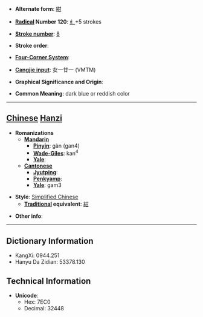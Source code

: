 * '''Alternate form''': [[紺]]

* '''[[Wiktionary:Chinese radical index| Radical]] Number 120''': [[Wiktionary:Chinese radical index 纟|纟]]+5 strokes

* '''[[Wiktionary:Chinese total strokes index|Stroke number]]''': [[Wiktionary:Chinese total strokes index 8|8]]

* '''Stroke order''': 

* '''[[Wiktionary:Chinese four corner index|Four-Corner System]]''': 

* '''[[Wiktionary:Chinese Cangjie index|Cangjie input]]''': 女一廿一 (VMTM)

* '''Graphical Significance and Origin''': 

* '''Common Meaning''': dark blue or reddish color

----

== [[Chinese]] [[Hanzi]] ==

* '''Romanizations'''
** '''[[Mandarin]]'''
*** '''[[Pinyin]]''': gàn (gan4)
*** '''[[Wade-Giles]]''': kan<sup>4</sup>
*** '''[[Yale]]''': 
** '''[[Cantonese]]'''
*** '''[[Jyutping]]''':
*** '''[[Penkyamp]]''': 
*** '''[[Yale]]''': gam3

* '''Style''': [[Simplified Chinese]] 
** '''[[Traditional Chinese|Traditional]] equivalent''': [[紺]]

* '''Other info''': 

----

== Dictionary Information ==

* KangXi: 0944.251
* Hanyu Da Zidian: 53378.130

== Technical Information ==

* '''Unicode''':
** Hex: 7EC0
** Decimal: 32448